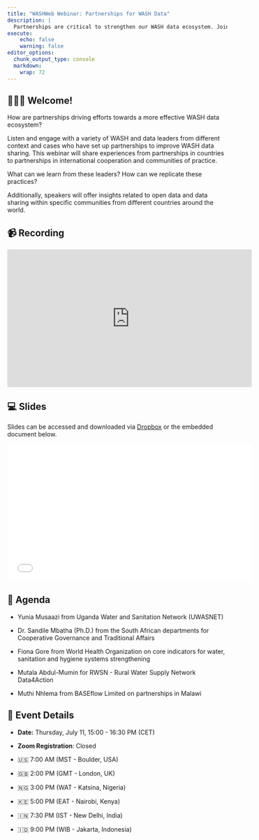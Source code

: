 ```yaml
---
title: "WASHWeb Webinar: Partnerships for WASH Data"
description: |
  Partnerships are critical to strengthen our WASH data ecosystem. Join our next webinar on July 11 to to connect, participate, and learn from leaders in collaboration and partnerships!
execute:
    echo: false
    warning: false
editor_options: 
  chunk_output_type: console
  markdown: 
    wrap: 72
---
```


## 🙋🏻‍♀️ Welcome!

How are partnerships driving efforts towards a more effective WASH data
ecosystem?

Listen and engage with a variety of WASH and data leaders from different
context and cases who have set up partnerships to improve WASH data
sharing. This webinar will share experiences from partnerships in
countries to partnerships in international cooperation and communities
of practice.

What can we learn from these leaders? How can we replicate these
practices?

Additionally, speakers will offer insights related to open data and data
sharing within specific communities from different countries around the
world.

## 📹 Recording

<iframe width="560" height="315" src="https://www.youtube.com/embed/WaBXQ4YfGJM?si=dqvXMTaJMvkg-XbU" title="YouTube video player" frameborder="0" allow="accelerometer; autoplay; clipboard-write; encrypted-media; gyroscope; picture-in-picture; web-share" referrerpolicy="strict-origin-when-cross-origin" allowfullscreen>

</iframe>

## 💻 Slides

Slides can be accessed and downloaded via
[Dropbox](https://www.dropbox.com/scl/fi/9sph4p033yj09yqkflbzd/Partnerships_Webinar_Slides.pdf?rlkey=hvuq736n8la3uvwpxd5g84uki&st=ouv60dkd&dl=0)
or the embedded document below.

<iframe width="560" height="315" src="Partnerships_Webinar_Slides.pdf" title="Slides" frameborder="0" allowfullscreen>

</iframe>

## 📝 Agenda

-   Yunia Musaazi from Uganda Water and Sanitation Network (UWASNET)

-   Dr. Sandile Mbatha (Ph.D.) from the South African departments for
    Cooperative Governance and Traditional Affairs

-   Fiona Gore from World Health Organization on core indicators for
    water, sanitation and hygiene systems strengthening

-   Mutala Abdul-Mumin for RWSN - Rural Water Supply Network Data4Action

-   Muthi Nhlema from BASEflow Limited on partnerships in Malawi

## 📆 Event Details

-   **Date:** Thursday, July 11, 15:00 - 16:30 PM (CET)

-   **Zoom Registration**: Closed

-   🇺🇸 7:00 AM (MST - Boulder, USA)

-   🇬🇧 2:00 PM (GMT - London, UK)

-   🇳🇬 3:00 PM (WAT - Katsina, Nigeria)

-   🇰🇪 5:00 PM (EAT - Nairobi, Kenya)

-   🇮🇳 7:30 PM (IST - New Delhi, India)

-   🇮🇩 9:00 PM (WIB - Jakarta, Indonesia)
